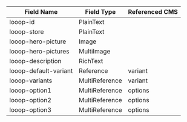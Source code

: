 |  Field Name                           | Field Type     |  Referenced CMS |
| ------------------------------------- | -------------- | -------------- |
| looop-id                              | PlainText      |                |
| looop-store                           | PlainText      |                |
| looop-hero-picture                    | Image          |                |
| looop-hero-pictures                   | MultiImage     |                |
| looop-description                     | RichText       |                |
| looop-default-variant                 | Reference      | variant        |
| looop-variants                        | MultiReference | variant        |
| looop-option1                         | MultiReference | options        |
| looop-option2                         | MultiReference | options        |
| looop-option3                         | MultiReference | options        |